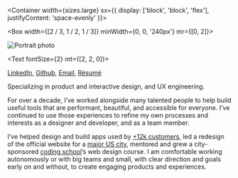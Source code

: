 
<SEO title="About me" />

<Container width={sizes.large} sx={{
  display: ['block', 'block', 'flex'],
  justifyContent: 'space-evenly'
}}>

<Box width={[2 / 3, 1 / 2, 1 / 3]} minWidth={0, 0, '240px'} mr={[0, 2]}>

![Portrait photo](../images/portrait.jpg)

</Box>

<Box maxWidth={sizes.small}>

<Text fontSize={2} mt={[2, 2, 0]}>

[LinkedIn](https://www.linkedin.com/in/erow/), [Github](https://github.com/ericrowan), [Email](mailto:eric@ericrowan.com), [Résumé](https://www.dropbox.com/s/e7fvnirz3d9u7lk/resume-2019.pdf?dl=0)

</Text>

<Heading fontSize={6} my={4}>
  Specializing in product and interactive design, and UX engineering.
</Heading>

For over a decade, I&rsquo;ve worked alongside many talented people to help build useful tools that are performant, beautiful, and accessible for everyone. I&rsquo;ve continued to use those experiences to refine my own processes and interests as a designer and developer, and as a team member.

I&rsquo;ve helped design and build apps used by [+12k customers](http://indatus.com/solutions/answer-automation), led a redesign of the official website for a [major US city](https://www.nashville.gov/), mentored and grew a city-sponsored [coding school](https://codelouisville.org/)&rsquo;s web design course. I am comfortable working autonomously or with big teams and small, with clear direction and goals early on and without, to create engaging products and experiences.

</Box>

</Container>
